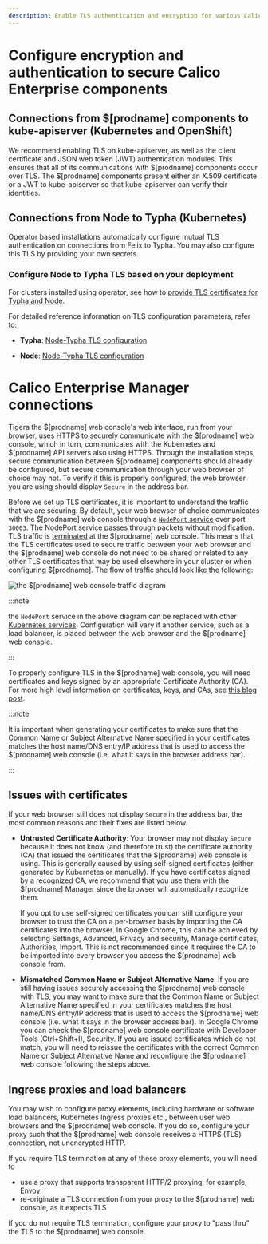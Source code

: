```yaml
---
description: Enable TLS authentication and encryption for various Calico Enterprise components.
---
```


# Configure encryption and authentication to secure Calico Enterprise components

## Connections from $[prodname] components to kube-apiserver (Kubernetes and OpenShift)

We recommend enabling TLS on kube-apiserver, as well as the client certificate and JSON web token (JWT)
authentication modules. This ensures that all of its communications with $[prodname] components occur
over TLS. The $[prodname] components present either an X.509 certificate or a JWT to kube-apiserver
so that kube-apiserver can verify their identities.

## Connections from Node to Typha (Kubernetes)

Operator based installations automatically configure mutual TLS authentication on connections from
Felix to Typha. You may also configure this TLS by providing your own secrets.

### Configure Node to Typha TLS based on your deployment

For clusters installed using operator, see how to [provide TLS certificates for Typha and Node](typha-node-tls.mdx).

For detailed reference information on TLS configuration parameters, refer to:

- **Typha**: [Node-Typha TLS configuration](../../reference/component-resources/typha/configuration.mdx#felix-typha-tls-configuration)

- **Node**: [Node-Typha TLS configuration](../../reference/component-resources/node/felix/configuration.mdx#felix-typha-tls-configuration)

# Calico Enterprise Manager connections

Tigera the $[prodname] web console's web interface, run from your browser, uses HTTPS to securely communicate
with the $[prodname] web console, which in turn, communicates with the Kubernetes and $[prodname] API
servers also using HTTPS. Through the installation steps, secure communication between
$[prodname] components should already be configured, but secure communication through your web
browser of choice may not. To verify if this is properly configured, the web browser
you are using should display `Secure` in the address bar.

Before we set up TLS certificates, it is important to understand the traffic
that we are securing. By default, your web browser of choice communicates with
the $[prodname] web console through a
[`NodePort` service](https://kubernetes.io/docs/tutorials/services/source-ip/#source-ip-for-services-with-typenodeport)
over port `30003`. The NodePort service passes through packets without modification.
TLS traffic is [terminated](https://en.wikipedia.org/wiki/TLS_termination_proxy)
at the $[prodname] web console. This means that the TLS certificates used to secure traffic
between your web browser and the $[prodname] web console do not need to be shared or related
to any other TLS certificates that may be used elsewhere in your cluster or when
configuring $[prodname]. The flow of traffic should look like the following:

![the $[prodname] web console traffic diagram](/img/calico-enterprise/cnx-tls-mgr-comms.svg)

:::note

the `NodePort` service in the above diagram can be replaced with other
[Kubernetes services](https://kubernetes.io/docs/concepts/services-networking/service/#publishing-services---service-types).
Configuration will vary if another service, such as a load balancer, is placed between the web
browser and the $[prodname] web console.

:::

To properly configure TLS in the $[prodname] web console, you will need
certificates and keys signed by an appropriate Certificate Authority (CA).
For more high level information on certificates, keys, and CAs, see
[this blog post](http://www.steves-internet-guide.com/ssl-certificates-explained/).

:::note

It is important when generating your certificates to make sure
that the Common Name or Subject Alternative Name specified in your certificates
matches the host name/DNS entry/IP address that is used to access the $[prodname] web console
(i.e. what it says in the browser address bar).

:::

## Issues with certificates

If your web browser still does not display `Secure` in the address bar, the most
common reasons and their fixes are listed below.

- **Untrusted Certificate Authority**: Your browser may not display `Secure` because
  it does not know (and therefore trust) the certificate authority (CA) that issued
  the certificates that the $[prodname] web console is using. This is generally caused by using
  self-signed certificates (either generated by Kubernetes or manually). If you have
  certificates signed by a recognized CA, we recommend that you use them with the $[prodname]
  Manager since the browser will automatically recognize them.

  If you opt to use self-signed certificates you can still configure your browser to
  trust the CA on a per-browser basis by importing the CA certificates into the browser.
  In Google Chrome, this can be achieved by selecting Settings, Advanced, Privacy and security,
  Manage certificates, Authorities, Import. This is not recommended since it requires the CA
  to be imported into every browser you access the $[prodname] web console from.

- **Mismatched Common Name or Subject Alternative Name**: If you are still having issues
  securely accessing the $[prodname] web console with TLS, you may want to make sure that the Common Name
  or Subject Alternative Name specified in your certificates matches the host name/DNS
  entry/IP address that is used to access the $[prodname] web console (i.e. what it says in the browser
  address bar). In Google Chrome you can check the $[prodname] web console certificate with Developer Tools
  (Ctrl+Shift+I), Security. If you are issued certificates which do not match,
  you will need to reissue the certificates with the correct Common Name or
  Subject Alternative Name and reconfigure the $[prodname] web console following the steps above.

## Ingress proxies and load balancers

You may wish to configure proxy elements, including hardware or software load balancers, Kubernetes Ingress
proxies etc., between user web browsers and the $[prodname] web console. If you do so, configure your proxy
such that the $[prodname] web console receives a HTTPS (TLS) connection, not unencrypted HTTP.

If you require TLS termination at any of these proxy elements, you will need to

- use a proxy that supports transparent HTTP/2 proxying, for example, [Envoy](https://www.envoyproxy.io/)
- re-originate a TLS connection from your proxy to the $[prodname] web console, as it expects TLS

If you do not require TLS termination, configure your proxy to "pass thru" the TLS to the $[prodname] web console.
